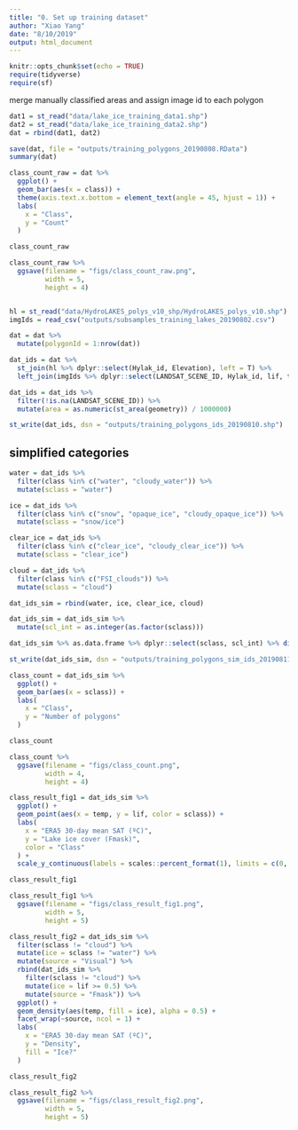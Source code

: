 ```yaml
---
title: "0. Set up training dataset"
author: "Xiao Yang"
date: "8/10/2019"
output: html_document
---
```


```r
knitr::opts_chunk$set(echo = TRUE)
require(tidyverse)
require(sf)
```

merge manually classified areas and assign image id to each polygon

```r
dat1 = st_read("data/lake_ice_training_data1.shp")
dat2 = st_read("data/lake_ice_training_data2.shp")
dat = rbind(dat1, dat2)

save(dat, file = "outputs/training_polygons_20190808.RData")
summary(dat)

class_count_raw = dat %>% 
  ggplot() +
  geom_bar(aes(x = class)) +
  theme(axis.text.x.bottom = element_text(angle = 45, hjust = 1)) +
  labs(
    x = "Class",
    y = "Count"
  )

class_count_raw

class_count_raw %>% 
  ggsave(filename = "figs/class_count_raw.png",
         width = 5,
         height = 4)


hl = st_read("data/HydroLAKES_polys_v10_shp/HydroLAKES_polys_v10.shp")
imgIds = read_csv("outputs/subsamples_training_lakes_20190802.csv")

dat = dat %>% 
  mutate(polygonId = 1:nrow(dat))

dat_ids = dat %>% 
  st_join(hl %>% dplyr::select(Hylak_id, Elevation), left = T) %>% 
  left_join(imgIds %>% dplyr::select(LANDSAT_SCENE_ID, Hylak_id, lif, temp), by = "Hylak_id")

dat_ids = dat_ids %>% 
  filter(!is.na(LANDSAT_SCENE_ID)) %>% 
  mutate(area = as.numeric(st_area(geometry)) / 1000000)

st_write(dat_ids, dsn = "outputs/training_polygons_ids_20190810.shp")
```


## simplified categories

```r
water = dat_ids %>% 
  filter(class %in% c("water", "cloudy_water")) %>% 
  mutate(sclass = "water")

ice = dat_ids %>% 
  filter(class %in% c("snow", "opaque_ice", "cloudy_opaque_ice")) %>% 
  mutate(sclass = "snow/ice")

clear_ice = dat_ids %>% 
  filter(class %in% c("clear_ice", "cloudy_clear_ice")) %>% 
  mutate(sclass = "clear_ice")

cloud = dat_ids %>% 
  filter(class %in% c("FSI_clouds")) %>% 
  mutate(sclass = "cloud")

dat_ids_sim = rbind(water, ice, clear_ice, cloud)

dat_ids_sim = dat_ids_sim %>% 
  mutate(scl_int = as.integer(as.factor(sclass)))

dat_ids_sim %>% as.data.frame %>% dplyr::select(sclass, scl_int) %>% distinct()

st_write(dat_ids_sim, dsn = "outputs/training_polygons_sim_ids_20190811.shp")

class_count = dat_ids_sim %>% 
  ggplot() +
  geom_bar(aes(x = sclass)) +
  labs(
    x = "Class",
    y = "Number of polygons"
  )

class_count

class_count %>% 
  ggsave(filename = "figs/class_count.png",
         width = 4,
         height = 4)

class_result_fig1 = dat_ids_sim %>% 
  ggplot() +
  geom_point(aes(x = temp, y = lif, color = sclass)) +
  labs(
    x = "ERA5 30-day mean SAT (ºC)",
    y = "Lake ice cover (Fmask)",
    color = "Class"
  ) +
  scale_y_continuous(labels = scales::percent_format(1), limits = c(0, 1))

class_result_fig1

class_result_fig1 %>% 
  ggsave(filename = "figs/class_result_fig1.png",
         width = 5,
         height = 5)

class_result_fig2 = dat_ids_sim %>% 
  filter(sclass != "cloud") %>% 
  mutate(ice = sclass != "water") %>% 
  mutate(source = "Visual") %>% 
  rbind(dat_ids_sim %>% 
    filter(sclass != "cloud") %>% 
    mutate(ice = lif >= 0.5) %>% 
    mutate(source = "Fmask")) %>% 
  ggplot() +
  geom_density(aes(temp, fill = ice), alpha = 0.5) +
  facet_wrap(~source, ncol = 1) +
  labs(
    x = "ERA5 30-day mean SAT (ºC)",
    y = "Density",
    fill = "Ice?"
  )

class_result_fig2

class_result_fig2 %>% 
  ggsave(filename = "figs/class_result_fig2.png",
         width = 5,
         height = 5)


```

